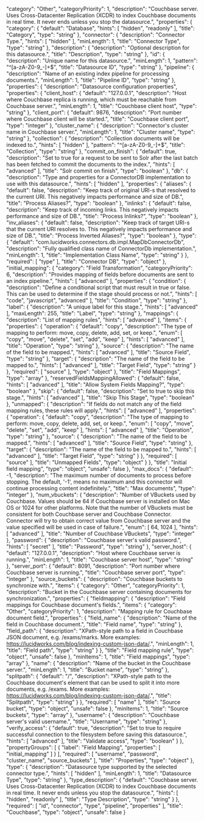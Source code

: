   "category": "Other",
  "categoryPriority": 1,
  "description": "Couchbase server. Uses Cross-Datacenter Replication (XCDR) to index Couchbase documents in real time. It never ends unless you stop the datasource.",
  "properties": {
    "category": {
      "default": "Database",
      "hints": [
        "hidden",
        "readonly"
      ],
      "title": "Category",
      "type": "string"
    },
    "connector": {
      "description": "Connector Type.",
      "hints": [
        "hidden"
      ],
      "minLength": 1,
      "title": "Connector Type",
      "type": "string"
    },
    "description": {
      "description": "Optional description for this datasource.",
      "title": "Description",
      "type": "string"
    },
    "id": {
      "description": "Unique name for this datasource.",
      "minLength": 1,
      "pattern": "^[a-zA-Z0-9_-]+$",
      "title": "Datasource ID",
      "type": "string"
    },
    "pipeline": {
      "description": "Name of an existing index pipeline for processing documents.",
      "minLength": 1,
      "title": "Pipeline ID",
      "type": "string"
    },
    "properties": {
      "description": "Datasource configuration properties",
      "properties": {
        "client_host": {
          "default": "127.0.0.1",
          "description": "Host where Couchbase replica is running, which must be reachable from Couchbase server.",
          "minLength": 1,
          "title": "Couchbase client host",
          "type": "string"
        },
        "client_port": {
          "default": 9876,
          "description": "Port number where Couchbase client will be started.",
          "title": "Couchbase client port",
          "type": "integer"
        },
        "cluster_name": {
          "description": "Connector's cluster name in Couchbase server.",
          "minLength": 1,
          "title": "Cluster name",
          "type": "string"
        },
        "collection": {
          "description": "Collection documents will be indexed to.",
          "hints": [
            "hidden"
          ],
          "pattern": "^[a-zA-Z0-9_-]+$",
          "title": "Collection",
          "type": "string"
        },
        "commit_on_finish": {
          "default": true,
          "description": "Set to true for a request to be sent to Solr after the last batch has been fetched to commit the documents to the index.",
          "hints": [
            "advanced"
          ],
          "title": "Solr commit on finish",
          "type": "boolean"
        },
        "db": {
          "description": "Type and properties for a ConnectorDB implementation to use with this datasource.",
          "hints": [
            "hidden"
          ],
          "properties": {
            "aliases": {
              "default": false,
              "description": "Keep track of original URI-s that resolved to the current URI. This negatively impacts performance and size of DB.",
              "title": "Process Aliases?",
              "type": "boolean"
            },
            "inlinks": {
              "default": false,
              "description": "Keep track of incoming links. This negatively impacts performance and size of DB.",
              "title": "Process Inlinks?",
              "type": "boolean"
            },
            "inv_aliases": {
              "default": false,
              "description": "Keep track of target URI-s that the current URI resolves to. This negatively impacts performance and size of DB.",
              "title": "Process Inverted Aliases?",
              "type": "boolean"
            },
            "type": {
              "default": "com.lucidworks.connectors.db.impl.MapDbConnectorDb",
              "description": "Fully qualified class name of ConnectorDb implementation.",
              "minLength": 1,
              "title": "Implementation Class Name",
              "type": "string"
            }
          },
          "required": [
            "type"
          ],
          "title": "Connector DB",
          "type": "object"
        },
        "initial_mapping": {
          "category": "Field Transformation",
          "categoryPriority": 6,
          "description": "Provides mapping of fields before documents are sent to an index pipeline.",
          "hints": [
            "advanced"
          ],
          "properties": {
            "condition": {
              "description": "Define a conditional script that must result in true or false. This can be used to determine if the stage should process or not.",
              "hints": [
                "code",
                "javascript",
                "advanced"
              ],
              "title": "Condition",
              "type": "string"
            },
            "label": {
              "description": "A unique label for this stage.",
              "hints": [
                "advanced"
              ],
              "maxLength": 255,
              "title": "Label",
              "type": "string"
            },
            "mappings": {
              "description": "List of mapping rules",
              "hints": [
                "advanced"
              ],
              "items": {
                "properties": {
                  "operation": {
                    "default": "copy",
                    "description": "The type of mapping to perform: move, copy, delete, add, set, or keep.",
                    "enum": [
                      "copy",
                      "move",
                      "delete",
                      "set",
                      "add",
                      "keep"
                    ],
                    "hints": [
                      "advanced"
                    ],
                    "title": "Operation",
                    "type": "string"
                  },
                  "source": {
                    "description": "The name of the field to be mapped.",
                    "hints": [
                      "advanced"
                    ],
                    "title": "Source Field",
                    "type": "string"
                  },
                  "target": {
                    "description": "The name of the field to be mapped to.",
                    "hints": [
                      "advanced"
                    ],
                    "title": "Target Field",
                    "type": "string"
                  }
                },
                "required": [
                  "source"
                ],
                "type": "object"
              },
              "title": "Field Mappings",
              "type": "array"
            },
            "reservedFieldsMappingAllowed": {
              "default": false,
              "hints": [
                "advanced"
              ],
              "title": "Allow System Fields Mapping?",
              "type": "boolean"
            },
            "skip": {
              "default": false,
              "description": "Set to true to skip this stage.",
              "hints": [
                "advanced"
              ],
              "title": "Skip This Stage",
              "type": "boolean"
            },
            "unmapped": {
              "description": "If fields do not match any of the field mapping rules, these rules will apply.",
              "hints": [
                "advanced"
              ],
              "properties": {
                "operation": {
                  "default": "copy",
                  "description": "The type of mapping to perform: move, copy, delete, add, set, or keep.",
                  "enum": [
                    "copy",
                    "move",
                    "delete",
                    "set",
                    "add",
                    "keep"
                  ],
                  "hints": [
                    "advanced"
                  ],
                  "title": "Operation",
                  "type": "string"
                },
                "source": {
                  "description": "The name of the field to be mapped.",
                  "hints": [
                    "advanced"
                  ],
                  "title": "Source Field",
                  "type": "string"
                },
                "target": {
                  "description": "The name of the field to be mapped to.",
                  "hints": [
                    "advanced"
                  ],
                  "title": "Target Field",
                  "type": "string"
                }
              },
              "required": [
                "source"
              ],
              "title": "Unmapped Fields",
              "type": "object"
            }
          },
          "title": "Initial field mapping",
          "type": "object",
          "unsafe": false
        },
        "max_docs": {
          "default": -1,
          "description": "The maximum number of documents to process before stopping. The default, '-1', means no maximum and this connector will continue processing content indefinitely.",
          "title": "Max documents",
          "type": "integer"
        },
        "num_vbuckets": {
          "description": "Number of VBuckets used by Couchbase. Values should be 64 if Couchbase server is installed on Mac OS or 1024 for other platforms. Note that the number of VBuckets must be consistent for both Couchbase server and Couchbase Connector. Connector will try to obtain correct value from Couchbase server and the value specified will be used in case of failure.",
          "enum": [
            64,
            1024
          ],
          "hints": [
            "advanced"
          ],
          "title": "Number of Couchbase VBuckets",
          "type": "integer"
        },
        "password": {
          "description": "Couchbase server's valid password.",
          "hints": [
            "secret"
          ],
          "title": "Password",
          "type": "string"
        },
        "server_host": {
          "default": "127.0.0.1",
          "description": "Host where Couchbase server is running.",
          "minLength": 1,
          "title": "Couchbase server host",
          "type": "string"
        },
        "server_port": {
          "default": 8091,
          "description": "Port number where Couchbase server is running.",
          "title": "Couchbase server port",
          "type": "integer"
        },
        "source_buckets": {
          "description": "Couchbase buckets to synchronize with.",
          "items": {
            "category": "Other",
            "categoryPriority": 1,
            "description": "Bucket in the Couchbase server containing documents for synchronization.",
            "properties": {
              "fieldmapping": {
                "description": "Field mappings for Couchbase document's fields.",
                "items": {
                  "category": "Other",
                  "categoryPriority": 1,
                  "description": "Mapping rule for Couchbase document field.",
                  "properties": {
                    "field_name": {
                      "description": "Name of the field in Couchbase document.",
                      "title": "Field name",
                      "type": "string"
                    },
                    "field_path": {
                      "description": "XPath-style path to a field in Couchbase JSON document, e.g. /exams/marks. More examples: https://lucidworks.com/blog/indexing-custom-json-data/.",
                      "minLength": 1,
                      "title": "Field path",
                      "type": "string"
                    }
                  },
                  "title": "Field mapping rule",
                  "type": "object",
                  "unsafe": false
                },
                "minItems": 1,
                "title": "Field mappings",
                "type": "array"
              },
              "name": {
                "description": "Name of the bucket in the Couchbase server.",
                "minLength": 1,
                "title": "Bucket name",
                "type": "string"
              },
              "splitpath": {
                "default": "/",
                "description": "XPath-style path to the Couchbase document's element that can be used to split it into more documents, e.g. /exams. More examples: https://lucidworks.com/blog/indexing-custom-json-data/.",
                "title": "Splitpath",
                "type": "string"
              }
            },
            "required": [
              "name"
            ],
            "title": "Source bucket",
            "type": "object",
            "unsafe": false
          },
          "minItems": 1,
          "title": "Source buckets",
          "type": "array"
        },
        "username": {
          "description": "Couchbase server's valid username.",
          "title": "Username",
          "type": "string"
        },
        "verify_access": {
          "default": true,
          "description": "Set to true to require successful connection to the filesystem before saving this datasource.",
          "hints": [
            "advanced"
          ],
          "title": "Validate access",
          "type": "boolean"
        }
      },
      "propertyGroups": [
        {
          "label": "Field Mapping",
          "properties": [
            "initial_mapping"
          ]
        }
      ],
      "required": [
        "username",
        "password",
        "cluster_name",
        "source_buckets"
      ],
      "title": "Properties",
      "type": "object"
    },
    "type": {
      "description": "Datasource type supported by the selected connector type.",
      "hints": [
        "hidden"
      ],
      "minLength": 1,
      "title": "Datasource Type",
      "type": "string"
    },
    "type_description": {
      "default": "Couchbase server. Uses Cross-Datacenter Replication (XCDR) to index Couchbase documents in real time. It never ends unless you stop the datasource.",
      "hints": [
        "hidden",
        "readonly"
      ],
      "title": "Type Description",
      "type": "string"
    }
  },
  "required": [
    "id",
    "connector",
    "type",
    "pipeline",
    "properties"
  ],
  "title": "Couchbase",
  "type": "object",
  "unsafe": false
}
